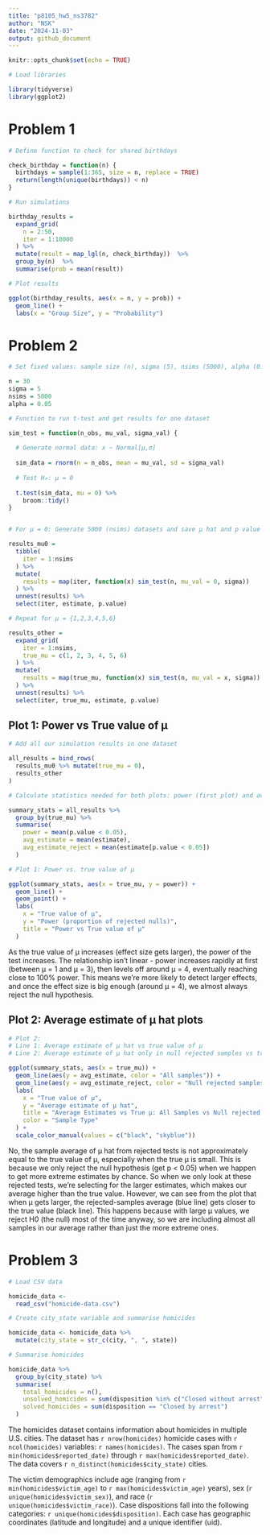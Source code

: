 ```yaml
---
title: "p8105_hw5_ns3782"
author: "NSK"
date: "2024-11-03"
output: github_document
---
```


```r

knitr::opts_chunk$set(echo = TRUE)

# Load libraries

library(tidyverse)
library(ggplot2)

```

# Problem 1

```r

# Define function to check for shared birthdays

check_birthday = function(n) {
  birthdays = sample(1:365, size = n, replace = TRUE)
  return(length(unique(birthdays)) < n)
}

# Run simulations

birthday_results = 
  expand_grid(
    n = 2:50,
    iter = 1:10000
  ) %>%
  mutate(result = map_lgl(n, check_birthday))  %>%
  group_by(n)  %>%
  summarise(prob = mean(result))

# Plot results

ggplot(birthday_results, aes(x = n, y = prob)) + 
  geom_line() +
  labs(x = "Group Size", y = "Probability") 

```



# Problem 2

```r

# Set fixed values: sample size (n), sigma (5), nsims (5000), alpha (0.05)

n = 30      
sigma = 5  
nsims = 5000 
alpha = 0.05  

# Function to run t-test and get results for one dataset

sim_test = function(n_obs, mu_val, sigma_val) {
  
  # Generate normal data: x ~ Normal[μ,σ]
  
  sim_data = rnorm(n = n_obs, mean = mu_val, sd = sigma_val)
  
  # Test H₀: μ = 0
  
  t.test(sim_data, mu = 0) %>% 
    broom::tidy()
}


# For μ = 0: Generate 5000 (nsims) datasets and save μ hat and p value

results_mu0 = 
  tibble(
    iter = 1:nsims
  ) %>% 
  mutate(
    results = map(iter, function(x) sim_test(n, mu_val = 0, sigma))
  ) %>% 
  unnest(results) %>%
  select(iter, estimate, p.value) 

# Repeat for μ = {1,2,3,4,5,6}

results_other = 
  expand_grid(
    iter = 1:nsims,
    true_mu = c(1, 2, 3, 4, 5, 6)
  ) %>% 
  mutate(
    results = map(true_mu, function(x) sim_test(n, mu_val = x, sigma))
  ) %>% 
  unnest(results) %>%
  select(iter, true_mu, estimate, p.value) 

```

## Plot 1: Power vs True value of μ

```r

# Add all our simulation results in one dataset

all_results = bind_rows(
  results_mu0 %>% mutate(true_mu = 0),  
  results_other                          
)

# Calculate statistics needed for both plots: power (first plot) and average estimates (second plot)

summary_stats = all_results %>%
  group_by(true_mu) %>%                             
  summarise(
    power = mean(p.value < 0.05),
    avg_estimate = mean(estimate),                 
    avg_estimate_reject = mean(estimate[p.value < 0.05])  
  )

# Plot 1: Power vs. true value of μ 

ggplot(summary_stats, aes(x = true_mu, y = power)) +
  geom_line() +
  geom_point() +
  labs(
    x = "True value of μ",
    y = "Power (proportion of rejected nulls)",
    title = "Power vs True value of μ"
  ) 

```
As the true value of μ increases (effect size gets larger), the power of the test increases. The relationship isn't linear - power increases rapidly at first (between μ = 1 and μ = 3), then levels off around μ = 4, eventually reaching close to 100% power. This means we're more likely to detect larger effects, and once the effect size is big enough (around μ = 4), we almost always reject the null hypothesis.

## Plot 2: Average estimate of μ hat plots

```r

# Plot 2:
# Line 1: Average estimate of μ hat vs true value of μ
# Line 2: Average estimate of μ hat only in null rejected samples vs true value of μ

ggplot(summary_stats, aes(x = true_mu)) +
  geom_line(aes(y = avg_estimate, color = "All samples")) +
  geom_line(aes(y = avg_estimate_reject, color = "Null rejected samples only")) +
  labs(
    x = "True value of μ",
    y = "Average estimate of μ hat",
    title = "Average Estimates vs True μ: All Samples vs Null rejected Samples Only",
    color = "Sample Type"
  ) +
  scale_color_manual(values = c("black", "skyblue"))

```

No, the sample average of μ hat from rejected tests is not approximately equal to the true value of μ, especially when the true μ is small. This is because we only reject the null hypothesis (get p < 0.05) when we happen to get more extreme estimates by chance. So when we only look at these rejected tests, we're selecting for the larger estimates, which makes our average higher than the true value.
However, we can see from the plot that when μ gets larger, the rejected-samples average (blue line) gets closer to the true value (black line). This happens because with large μ values, we reject H0 (the null) most of the time anyway, so we are including almost all samples in our average rather than just the more extreme ones.

# Problem 3

```r

# Load CSV data

homicide_data <- 
  read_csv("homicide-data.csv") 

# Create city_state variable and summarise homicides

homicide_data <- homicide_data %>%
  mutate(city_state = str_c(city, ", ", state)) 

# Summarise homicides

homicide_data %>%
  group_by(city_state) %>%
  summarise(
    total_homicides = n(),
    unsolved_homicides = sum(disposition %in% c("Closed without arrest", "Open/No arrest")),
    solved_homicides = sum(disposition == "Closed by arrest")
  )

```

The homicides dataset contains information about homicides in multiple U.S. cities. The dataset has `r nrow(homicides)` homicide cases with `r ncol(homicides)` variables: `r names(homicides)`. The cases span from `r min(homicides$reported_date)` through `r max(homicides$reported_date)`. The data covers `r n_distinct(homicides$city_state)` cities.

The victim demographics include age (ranging from `r min(homicides$victim_age)` to `r max(homicides$victim_age)` years), sex (`r unique(homicides$victim_sex)`), and race (`r unique(homicides$victim_race)`). Case dispositions fall into the following categories: `r unique(homicides$disposition)`. Each case has geographic coordinates (latitude and longitude) and a unique identifier (uid).